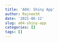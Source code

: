 ```yaml
---
title: 'A04: Shiny App'
author: RajneetK
date: '2021-06-12'
slug: a04-shiny-app
categories: []
tags: []
---
```

